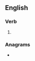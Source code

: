 ==English==

===Verb===
{{head|en|verb form}}

# {{en-past of|sike}}

===Anagrams===
* {{anagrams|en|dikes|skied}}